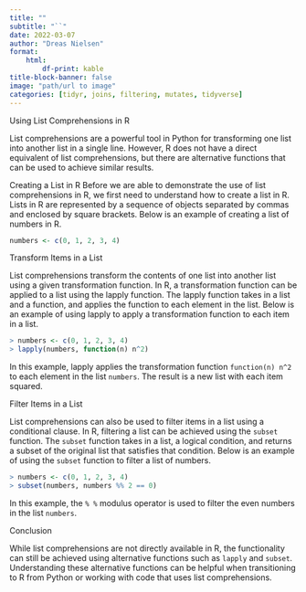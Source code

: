 ---
title: ""
subtitle: "``"
date: 2022-03-07
author: "Dreas Nielsen"
format:
    html:
        df-print: kable
title-block-banner: false
image: "path/url to image"
categories: [tidyr, joins, filtering, mutates, tidyverse]
---

Using List Comprehensions in R

List comprehensions are a powerful tool in Python for transforming one list into another list in a single line. However, R does not have a direct equivalent of list comprehensions, but there are alternative functions that can be used to achieve similar results.

Creating a List in R
Before we are able to demonstrate the use of list comprehensions in R, we first need to understand how to create a list in R. Lists in R are represented by a sequence of objects separated by commas and enclosed by square brackets. Below is an example of creating a list of numbers in R.

```R
numbers <- c(0, 1, 2, 3, 4)
```

Transform Items in a List

List comprehensions transform the contents of one list into another list using a given transformation function. In R, a transformation function can be applied to a list using the lapply function. The lapply function takes in a list and a function, and applies the function to each element in the list. Below is an example of using lapply to apply a transformation function to each item in a list.

```R
> numbers <- c(0, 1, 2, 3, 4)
> lapply(numbers, function(n) n^2)
```

In this example, lapply applies the transformation function `function(n) n^2` to each element in the list `numbers`. The result is a new list with each item squared.

Filter Items in a List

List comprehensions can also be used to filter items in a list using a conditional clause. In R, filtering a list can be achieved using the `subset` function. The `subset` function takes in a list, a logical condition, and returns a subset of the original list that satisfies that condition. Below is an example of using the `subset` function to filter a list of numbers.

```R
> numbers <- c(0, 1, 2, 3, 4)
> subset(numbers, numbers %% 2 == 0)
```

In this example, the `% %` modulus operator is used to filter the even numbers in the list `numbers`.

Conclusion

While list comprehensions are not directly available in R, the functionality can still be achieved using alternative functions such as `lapply` and `subset`. Understanding these alternative functions can be helpful when transitioning to R from Python or working with code that uses list comprehensions.